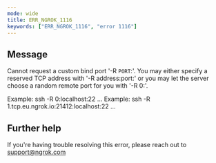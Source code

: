 ```yaml
---
mode: wide
title: ERR_NGROK_1116
keywords: ["ERR_NGROK_1116", "error 1116"]
---
```


## Message

Cannot request a custom bind port '-R `PORT`:'.
You may either specify a reserved TCP address with '-R address:port:' or you may let the server choose a random remote port for you with '-R 0:'.

Example: ssh -R 0:localhost:22 ...
Example: ssh -R 1.tcp.eu.ngrok.io:21412:localhost:22 ...

## Further help

If you're having trouble resolving this error, please reach out to [support@ngrok.com](mailto:support@ngrok.com?subject=Help%20with%20ERR_NGROK_1116)

